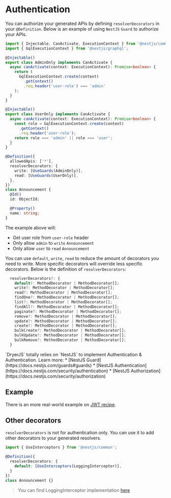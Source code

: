 
# Authentication

You can authorize your generated APIs by defining `resolverDecorators` in your `@Definition`.
Below is an example of using `NestJS` `Guard` to authorize your APIs.

```ts copy
import { Injectable, CanActivate, ExecutionContext } from '@nestjs/common';
import { GqlExecutionContext } from '@nestjs/graphql';

@Injectable()
export class AdminOnly implements CanActivate {
  async canActivate(context: ExecutionContext): Promise<boolean> {
    return (
      GqlExecutionContext.create(context)
        .getContext()
        .req.header('user-role') === 'admin'
    );
  }
}

@Injectable()
export class UserOnly implements CanActivate {
  async canActivate(context: ExecutionContext): Promise<boolean> {
    const role = GqlExecutionContext.create(context)
      .getContext()
      .req.header('user-role');
    return role === 'admin' || role === 'user';
  }
}

@Definition({
  allowedApis: ['*'],
  resolverDecorators: {
    write: [UseGuards(AdminOnly)],
    read: [UseGuards(UserOnly)],
  },
})
class Announcement {
  @Id()
  id: ObjectId;

  @Property()
  name: string;
}
```

The example above will:

* Get user role from `user-role` header
* Only allow `admin` to `write` `Announcement`
* Only allow `user` to `read` `Announcement`

You can use `default`, `write`, `read` to reduce the amount of decorators you need to write.
More specific decorators will override less specific decorators.
Below is the definition of `resolverDecorators`:

```ts copy
  resolverDecorators?: {
    default?: MethodDecorator | MethodDecorator[];
    write?: MethodDecorator | MethodDecorator[];
    read?: MethodDecorator | MethodDecorator[];
    findOne?: MethodDecorator | MethodDecorator[];
    list?: MethodDecorator | MethodDecorator[];
    findAll?: MethodDecorator | MethodDecorator[];
    paginate?: MethodDecorator | MethodDecorator[];
    remove?: MethodDecorator | MethodDecorator[];
    update?: MethodDecorator | MethodDecorator[];
    create?: MethodDecorator | MethodDecorator[];
    bulkCreate?: MethodDecorator | MethodDecorator[];
    bulkUpdate?: MethodDecorator | MethodDecorator[];
    bulkRemove?: MethodDecorator | MethodDecorator[];
  }
```

<Callout>
  `DryerJS` totally relies on `NestJS` to implement Authentication & Authentication. Learn more:
  * [NestJS Guard](https://docs.nestjs.com/guards#guards)
  * [NestJS Authentication](https://docs.nestjs.com/security/authentication)
  * [NestJS Authorization](https://docs.nestjs.com/security/authorization)
</Callout>

## Example

There is an more real-world example on [JWT recipe](/recipes/JWT).

## Other decorators

`resolverDecorators` is not for authentication only. You can use it to add other decorators to your generated resolvers.

```ts copy
import { UseInterceptors } from '@nestjs/common';

@Definition({
  resolverDecorators: {
    default: [UseInterceptors(LoggingInterceptor)],
  }
})
class Announcement {}
```

> You can find LoggingInterceptor implementation [here](https://docs.nestjs.com/interceptors#aspect-interception)
